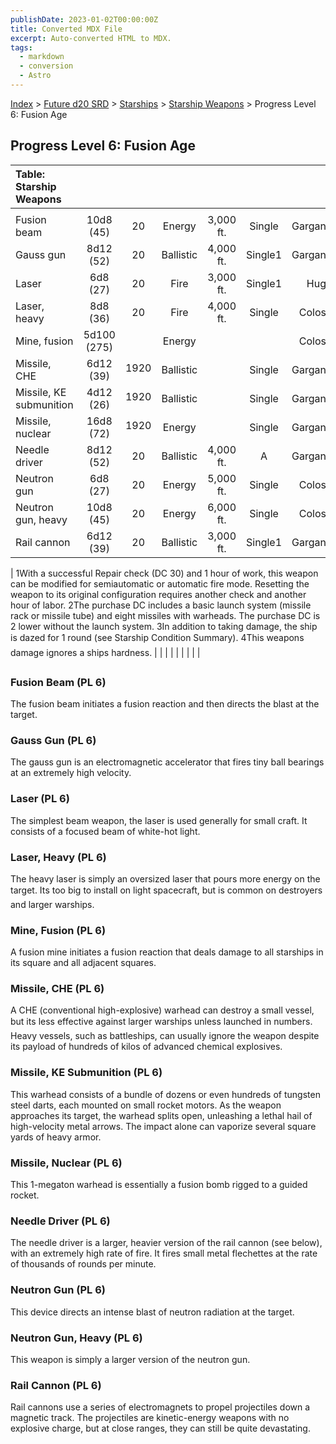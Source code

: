 ```yaml
---
publishDate: 2023-01-02T00:00:00Z
title: Converted MDX File
excerpt: Auto-converted HTML to MDX.
tags:
  - markdown
  - conversion
  - Astro
---
```


[Index](-index) > [Future d20 SRD](future-d20-srd-index) > [Starships](future-d20-srd-starships-index) > [Starship Weapons](future-d20-srd-starships-starship-weapons-index) > Progress Level 6: Fusion Age

## Progress Level 6: Fusion Age

| Table: Starship Weapons |             |      |           |           |         |            |     |          |
| :---------------------- | :---------: | :--: | :-------: | :-------: | :-----: | :--------: | :-: | -------: |
|                         |             |      |           |           |         |            |     |          |
| Fusion beam             |  10d8 (45)  |  20  |  Energy   | 3,000 ft. | Single  | Gargantuan | 33  | Res (+2) |
| Gauss gun               |  8d12 (52)  |  20  | Ballistic | 4,000 ft. | Single1 | Gargantuan | 35  | Res (+2) |
| Laser                   |  6d8 (27)   |  20  |   Fire    | 3,000 ft. | Single1 |    Huge    | 28  | Lic (+1) |
| Laser, heavy            |  8d8 (36)   |  20  |   Fire    | 4,000 ft. | Single  |  Colossal  | 31  | Res (+2) |
| Mine, fusion            | 5d100 (275) |      |  Energy   |           |         |  Colossal  | 33  | Mil (+3) |
| Missile, CHE            |  6d12 (39)  | 1920 | Ballistic |           | Single  | Gargantuan | 252 | Mil (+3) |
| Missile, KE submunition |  4d12 (26)  | 1920 | Ballistic |           | Single  | Gargantuan | 222 | Lic (+1) |
| Missile, nuclear        |  16d8 (72)  | 1920 |  Energy   |           | Single  | Gargantuan | 452 | Mil (+3) |
| Needle driver           |  8d12 (52)  |  20  | Ballistic | 4,000 ft. |    A    | Gargantuan | 36  | Lic (+1) |
| Neutron gun             |  6d8 (27)   |  20  |  Energy   | 5,000 ft. | Single  |  Colossal  | 31  | Mil (+3) |
| Neutron gun, heavy      |  10d8 (45)  |  20  |  Energy   | 6,000 ft. | Single  |  Colossal  | 35  | Mil (+3) |
| Rail cannon             |  6d12 (39)  |  20  | Ballistic | 3,000 ft. | Single1 | Gargantuan | 30  | Lic (+1) |

| 1With a successful Repair check (DC 30) and 1 hour of work, this weapon can be modified for semiautomatic or automatic fire mode. Resetting the weapon to its original configuration requires another check and another hour of labor.
2The purchase DC includes a basic launch system (missile rack or missile tube) and eight missiles with warheads. The purchase DC is 2 lower without the launch system.
3In addition to taking damage, the ship is dazed for 1 round (see Starship Condition Summary).
4This weapons damage ignores a ships hardness. | | | | | | | | |

### Fusion Beam (PL 6)

The fusion beam initiates a fusion reaction and then directs the blast at the target.

### Gauss Gun (PL 6)

The gauss gun is an electromagnetic accelerator that fires tiny ball bearings at an extremely high velocity.

### Laser (PL 6)

The simplest beam weapon, the laser is used generally for small craft. It consists of a focused beam of white-hot light.

### Laser, Heavy (PL 6)

The heavy laser is simply an oversized laser that pours more energy on the target. Its too big to install on light spacecraft, but is common on destroyers and larger warships.

### Mine, Fusion (PL 6)

A fusion mine initiates a fusion reaction that deals damage to all starships in its square and all adjacent squares.

### Missile, CHE (PL 6)

A CHE (conventional high-explosive) warhead can destroy a small vessel, but its less effective against larger warships unless launched in numbers. Heavy vessels, such as battleships, can usually ignore the weapon despite its payload of hundreds of kilos of advanced chemical explosives.

### Missile, KE Submunition (PL 6)

This warhead consists of a bundle of dozens or even hundreds of tungsten steel darts, each mounted on small rocket motors. As the weapon approaches its target, the warhead splits open, unleashing a lethal hail of high-velocity metal arrows. The impact alone can vaporize several square yards of heavy armor.

### Missile, Nuclear (PL 6)

This 1-megaton warhead is essentially a fusion bomb rigged to a guided rocket.

### Needle Driver (PL 6)

The needle driver is a larger, heavier version of the rail cannon (see below), with an extremely high rate of fire. It fires small metal flechettes at the rate of thousands of rounds per minute.

### Neutron Gun (PL 6)

This device directs an intense blast of neutron radiation at the target.

### Neutron Gun, Heavy (PL 6)

This weapon is simply a larger version of the neutron gun.

### Rail Cannon (PL 6)

Rail cannons use a series of electromagnets to propel projectiles down a magnetic track. The projectiles are kinetic-energy weapons with no explosive charge, but at close ranges, they can still be quite devastating.
